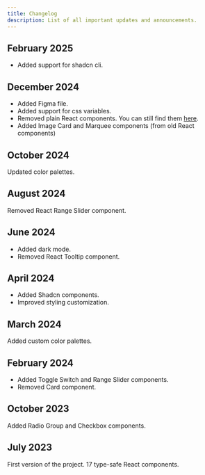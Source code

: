 ```yaml
---
title: Changelog
description: List of all important updates and announcements.
---
```


## February 2025

- Added support for shadcn cli.

## December 2024

- Added <Link href="/docs/figma">Figma file</Link>.
- Added support for css variables.
- Removed plain React components. You can still find them <a target="_blank" href="https://github.com/ekmas/neobrutalism-components/tree/c842db4fc1486f3d6552c3f9dbffb7c39c1e1cb3/src/components/react/components">here</a>.
- Added <Link href="/components/image-card">Image Card</Link> and <Link href="/components/marquee">Marquee</Link> components (from old React components)

## October 2024

Updated <Link href="/docs/styling">color palettes</Link>.

## August 2024

Removed React Range Slider component.

## June 2024

- Added dark mode.
- Removed React Tooltip component. 

## April 2024

- Added Shadcn components.
- Improved <Link href="/docs/styling">styling customization</Link>.

## March 2024

Added <Link href="/docs/styling">custom color palettes</Link>.

## February 2024

- Added <Link href="/react/components/toggle-switch">Toggle Switch</Link> and <Link href="/react/components/range-slider">Range Slider</Link> components.
- Removed Card component.

## October 2023

Added <Link href="/react/components/radio-group">Radio Group</Link> and <Link href="/react/components/checkbox">Checkbox</Link> components.


## July 2023

First version of the project. 17 type-safe React components.